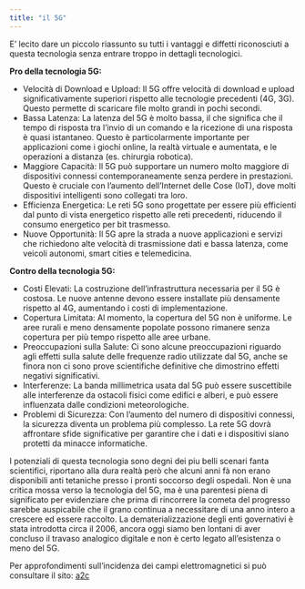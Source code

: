 ```yaml
---
title: "il 5G"
---
```

E' lecito dare un piccolo riassunto su tutti i vantaggi e diffetti riconosciuti a questa tecnologia senza entrare troppo in dettagli tecnologici.


**Pro della tecnologia 5G:**

- Velocità di Download e Upload: Il 5G offre velocità di download e upload significativamente superiori rispetto alle tecnologie precedenti (4G, 3G). Questo permette di scaricare file molto grandi in pochi secondi.
- Bassa Latenza: La latenza del 5G è molto bassa, il che significa che il tempo di risposta tra l'invio di un comando e la ricezione di una risposta è quasi istantaneo. Questo è particolarmente importante per applicazioni come i giochi online, la realtà virtuale e aumentata, e le operazioni a distanza (es. chirurgia robotica).
- Maggiore Capacità: Il 5G può supportare un numero molto maggiore di dispositivi connessi contemporaneamente senza perdere in prestazioni. Questo è cruciale con l'aumento dell'Internet delle Cose (IoT), dove molti dispositivi intelligenti sono collegati tra loro.
- Efficienza Energetica: Le reti 5G sono progettate per essere più efficienti dal punto di vista energetico rispetto alle reti precedenti, riducendo il consumo energetico per bit trasmesso.
- Nuove Opportunità: Il 5G apre la strada a nuove applicazioni e servizi che richiedono alte velocità di trasmissione dati e bassa latenza, come veicoli autonomi, smart cities e telemedicina.


**Contro della tecnologia 5G:**

- Costi Elevati: La costruzione dell'infrastruttura necessaria per il 5G è costosa. Le nuove antenne devono essere installate più densamente rispetto al 4G, aumentando i costi di implementazione.
- Copertura Limitata: Al momento, la copertura del 5G non è uniforme. Le aree rurali e meno densamente popolate possono rimanere senza copertura per più tempo rispetto alle aree urbane.
- Preoccupazioni sulla Salute: Ci sono alcune preoccupazioni riguardo agli effetti sulla salute delle frequenze radio utilizzate dal 5G, anche se finora non ci sono prove scientifiche definitive che dimostrino effetti negativi significativi.
- Interferenze: La banda millimetrica usata dal 5G può essere suscettibile alle interferenze da ostacoli fisici come edifici e alberi, e può essere influenzata dalle condizioni meteorologiche.
- Problemi di Sicurezza: Con l'aumento del numero di dispositivi connessi, la sicurezza diventa un problema più complesso. La rete 5G dovrà affrontare sfide significative per garantire che i dati e i dispositivi siano protetti da minacce informatiche.

I potenziali di questa tecnologia sono degni dei piu belli scenari fanta scientifici, riportano alla dura realtà però che alcuni anni fà non erano disponibili anti tetaniche presso i pronti soccorso degli ospedali. Non è una critica mossa verso la tecnologia del 5G, ma è una parentesi piena di significato per evidenziare che prima di rincorrere la cometa del progresso sarebbe auspicabile che il grano continua a necessitare di una anno intero a crescere ed essere raccolto. La dematerializzazione degli enti governativi è stata introdotta circa il 2006, ancora oggi siamo ben lontani di aver concluso il travaso analogico digitale e non è certo legato all'esistenza o meno del 5G.


Per approfondimenti sull'incidenza dei campi elettromagnetici si può consultare il sito: [a2c](https://www.a2c.it/News-Campi-elettromagnetici/)
